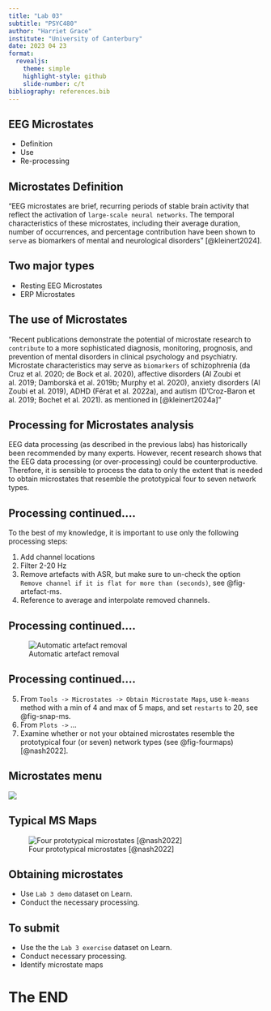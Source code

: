 ```yaml
---
title: "Lab 03"
subtitle: "PSYC480"
author: "Harriet Grace"
institute: "University of Canterbury"
date: 2023 04 23
format: 
  revealjs:
    theme: simple
    highlight-style: github
    slide-number: c/t
bibliography: references.bib
---
```


## EEG Microstates {background-color="orange"}

::: incremental
-   Definition
-   Use
-   Re-processing
:::

## Microstates Definition {background-color="#346bc8"}

"EEG microstates are brief, recurring periods of stable brain activity that reflect the activation of `large-scale neural networks`. The temporal characteristics of these microstates, including their average duration, number of occurrences, and percentage contribution have been shown to `serve` as biomarkers of mental and neurological disorders" [@kleinert2024].

## Two major types {background-color="#346bc8"}

::: incremental
-   Resting EEG Microstates
-   ERP Microstates
:::

## The use of Microstates {background-color="#346bc8"}

"Recent publications demonstrate the potential of microstate research to `contribute` to a more sophisticated diagnosis, monitoring, prognosis, and prevention of mental disorders in clinical psychology and psychiatry. Microstate characteristics may serve as `biomarkers` of schizophrenia (da Cruz et al. 2020; de Bock et al. 2020), affective disorders (Al Zoubi et al. 2019; Damborská et al. 2019b; Murphy et al. 2020), anxiety disorders (Al Zoubi et al. 2019), ADHD (Férat et al. 2022a), and autism (D’Croz-Baron et al. 2019; Bochet et al. 2021). as mentioned in [@kleinert2024a]"

## Processing for Microstates analysis {background-color="#346bc8"}

EEG data processing (as described in the previous labs) has historically been recommended by many experts. However, recent research shows that the EEG data processing (or over-processing) could be counterproductive. Therefore, it is sensible to process the data to only the extent that is needed to obtain microstates that resemble the prototypical four to seven network types.

## Processing continued.... {background-color="#346bc8"}

To the best of my knowledge, it is important to use only the following processing steps:

1.  Add channel locations
2.  Filter 2-20 Hz
3.  Remove artefacts with ASR, but make sure to un-check the option `Remove channel if it is flat for more than (seconds)`, see @fig-artefact-ms.
4.  Reference to average and interpolate removed channels.

## Processing continued.... {background-color="#346bc8"}

![Automatic artefact removal](/figs/artefact-ms.jpg){#fig-artefact-ms}

## Processing continued.... {background-color="#346bc8"}

5.  From `Tools -> Microstates -> Obtain Microstate Maps`, use `k-means` method with a min of 4 and max of 5 maps, and set `restarts` to 20, see @fig-snap-ms.
6.  From `Plots ->` ...
7.  Examine whether or not your obtained microstates resemble the prototypical four (or seven) network types (see @fig-fourmaps) [@nash2022].

## Microstates menu

![](/figs/ms.png){#fig-snap-ms}

## Typical MS Maps {background-color="#346bc8"}

![Four prototypical microstates [@nash2022]](/figs/fourmaps.png){#fig-fourmaps}

## Obtaining microstates {background-color="#346bc8"}

::: incremental
-   Use `Lab 3 demo` dataset on Learn.
-   Conduct the necessary processing.
:::

## To submit {background-color="#346bc8"}

-   Use the the `Lab 3 exercise` dataset on Learn.
-   Conduct necessary processing.
-   Identify microstate maps

# The END {background-color="orange"}

